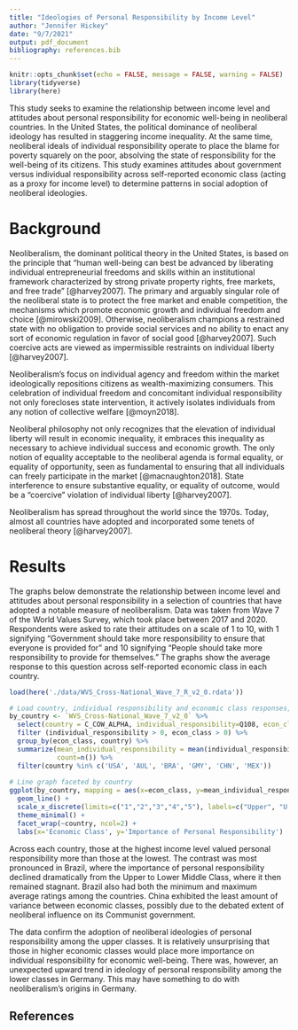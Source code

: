 ```yaml
---
title: "Ideologies of Personal Responsibility by Income Level"
author: "Jennifer Hickey"
date: "9/7/2021"
output: pdf_document
bibliography: references.bib
---
```


```r
knitr::opts_chunk$set(echo = FALSE, message = FALSE, warning = FALSE)
library(tidyverse)
library(here)
```

This study seeks to examine the relationship between income level and attitudes about personal responsibility for economic well-being in neoliberal countries. In the United States, the political dominance of neoliberal ideology has resulted in staggering income inequality. At the same time, neoliberal ideals of individual responsibility operate to place the blame for poverty squarely on the poor, absolving the state of responsibility for the well-being of its citizens. This study examines attitudes about government versus individual responsibility across self-reported economic class (acting as a proxy for income level) to determine patterns in social adoption of neoliberal ideologies.

# Background

Neoliberalism, the dominant political theory in the United States, is based on the principle that "human well-being can best be advanced by liberating individual entrepreneurial freedoms and skills within an institutional framework characterized by strong private property rights, free markets, and free trade" [@harvey2007]. The primary and arguably singular role of the neoliberal state is to protect the free market and enable competition, the mechanisms which promote economic growth and individual freedom and choice [@mirowski2009]. Otherwise, neoliberalism champions a restrained state with no obligation to provide social services and no ability to enact any sort of economic regulation in favor of social good [@harvey2007]. Such coercive acts are viewed as impermissible restraints on individual liberty [@harvey2007].

Neoliberalism's focus on individual agency and freedom within the market ideologically repositions citizens as wealth-maximizing consumers. This celebration of individual freedom and concomitant individual responsibility not only forecloses state intervention, it actively isolates individuals from any notion of collective welfare [@moyn2018].

Neoliberal philosophy not only recognizes that the elevation of individual liberty will result in economic inequality, it embraces this inequality as necessary to achieve individual success and economic growth. The only notion of equality acceptable to the neoliberal agenda is formal equality, or equality of opportunity, seen as fundamental to ensuring that all individuals can freely participate in the market [@macnaughton2018]. State interference to ensure substantive equality, or equality of outcome, would be a "coercive" violation of individual liberty [@harvey2007].

Neoliberalism has spread throughout the world since the 1970s. Today, almost all countries have adopted and incorporated some tenets of neoliberal theory [@harvey2007].

# Results

The graphs below demonstrate the relationship between income level and attitudes about personal responsibility in a selection of countries that have adopted a notable measure of neoliberalism. Data was taken from Wave 7 of the World Values Survey, which took place between 2017 and 2020. Respondents were asked to rate their attitudes on a scale of 1 to 10, with 1 signifying "Government should take more responsibility to ensure that everyone is provided for" and 10 signifying "People should
take more responsibility to provide for themselves." The graphs show the average response to this question across self-reported economic class in each country.

```r

load(here('./data/WVS_Cross-National_Wave_7_R_v2_0.rdata'))

# Load country, individual responsibility and economic class responses, filter negative values, calculate mean individual responsibility value, filter by a subset of neoliberal countries
by_country <- `WVS_Cross-National_Wave_7_v2_0` %>% 
  select(country = C_COW_ALPHA, individual_responsibility=Q108, econ_class=Q287) %>%
  filter (individual_responsibility > 0, econ_class > 0) %>%
  group_by(econ_class, country) %>%
  summarize(mean_individual_responsibility = mean(individual_responsibility), 
            count=n()) %>%
  filter(country %in% c('USA', 'AUL', 'BRA', 'GMY', 'CHN', 'MEX'))
  
# Line graph faceted by country
ggplot(by_country, mapping = aes(x=econ_class, y=mean_individual_responsibility, group=country)) +
  geom_line() +
  scale_x_discrete(limits=c("1","2","3","4","5"), labels=c("Upper", "U. Mid", "L. Mid", "Working", "Lower")) +
  theme_minimal() +
  facet_wrap(~country, ncol=2) +
  labs(x='Economic Class', y='Importance of Personal Responsibility')

```

Across each country, those at the highest income level valued personal responsibility more than those at the lowest. The contrast was most pronounced in Brazil, where the importance of personal responsibility declined dramatically from the Upper to Lower Middle Class, where it then remained stagnant. Brazil also had both the minimum and maximum average ratings among the countries. China exhibited the least amount of variance between economic classes, possibly due to the debated extent of neoliberal influence on its Communist government.

The data confirm the adoption of neoliberal ideologies of personal responsibility among the upper classes. It is relatively unsurprising that those in higher economic classes would place more importance on individual responsibility for economic well-being. There was, however, an unexpected upward trend in ideology of personal responsibility among the lower classes in Germany. This may have something to do with neoliberalism's origins in Germany.

## References
